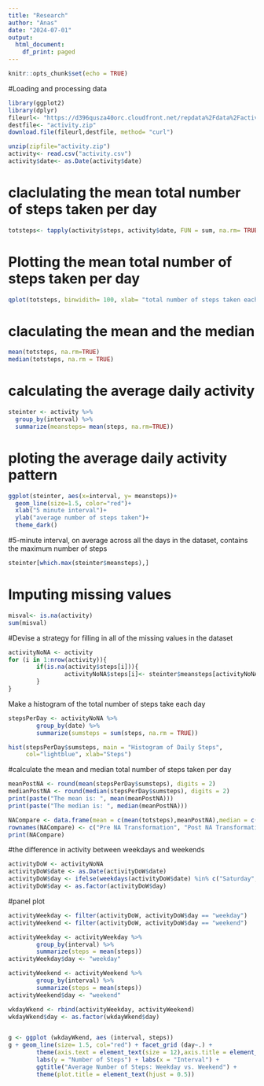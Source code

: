 ```yaml
---
title: "Research"
author: "Anas"
date: "2024-07-01"
output:
  html_document:
    df_print: paged
---
```


```r
knitr::opts_chunk$set(echo = TRUE)
```

#Loading and processing data
```r

library(ggplot2)
library(dplyr)
fileurl<- "https://d396qusza40orc.cloudfront.net/repdata%2Fdata%2Factivity.zip"
destfile<- "activity.zip"
download.file(fileurl,destfile, method= "curl")

unzip(zipfile="activity.zip")
activity<- read.csv("activity.csv")
activity$date<- as.Date(activity$date)
```

# claclulating the mean total number of steps taken per day
```r
totsteps<- tapply(activity$steps, activity$date, FUN = sum, na.rm= TRUE)
```

# Plotting the mean total number of steps taken per day
```r
qplot(totsteps, binwidith= 100, xlab= "total number of steps taken each day", ylab= "Frequency")
```

# claculating the mean and the median
```r
mean(totsteps, na.rm=TRUE)
median(totsteps, na.rm = TRUE)
```

# calculating the average daily activity
```r
steinter <- activity %>%
  group_by(interval) %>% 
  summarize(meansteps= mean(steps, na.rm=TRUE))
```

# ploting the average daily activity pattern
```r
ggplot(steinter, aes(x=interval, y= meansteps))+
  geom_line(size=1.5, color="red")+
  xlab("5 minute interval")+
  ylab("average number of steps taken")+
  theme_dark()
```
#5-minute interval, on average across all the days in the dataset, contains the maximum number of steps
```r
steinter[which.max(steinter$meansteps),]
```
# Imputing missing values
```r
misval<- is.na(activity)
sum(misval)
```

#Devise a strategy for filling in all of the missing values in the dataset
```r
activityNoNA <- activity  
for (i in 1:nrow(activity)){
        if(is.na(activity$steps[i])){
                activityNoNA$steps[i]<- steinter$meansteps[activityNoNA$interval[i] == steinter$interval]
        }
}

```
Make a histogram of the total number of steps take each day
```r
stepsPerDay <- activityNoNA %>%
        group_by(date) %>%
        summarize(sumsteps = sum(steps, na.rm = TRUE)) 

hist(stepsPerDay$sumsteps, main = "Histogram of Daily Steps", 
     col="lightblue", xlab="Steps")
```
#calculate the mean and median total number of steps taken per day
```r
meanPostNA <- round(mean(stepsPerDay$sumsteps), digits = 2)
medianPostNA <- round(median(stepsPerDay$sumsteps), digits = 2)
print(paste("The mean is: ", mean(meanPostNA)))
print(paste("The median is: ", median(meanPostNA)))
```

```r
NACompare <- data.frame(mean = c(mean(totsteps),meanPostNA),median = c(median(totsteps),medianPostNA))
rownames(NACompare) <- c("Pre NA Transformation", "Post NA Transformation")
print(NACompare)
```

#the difference in activity between weekdays and weekends
```r
activityDoW <- activityNoNA
activityDoW$date <- as.Date(activityDoW$date)
activityDoW$day <- ifelse(weekdays(activityDoW$date) %in% c("Saturday", "Sunday"), "weekend", "weekday")
activityDoW$day <- as.factor(activityDoW$day)
```

#panel plot
```r
activityWeekday <- filter(activityDoW, activityDoW$day == "weekday")
activityWeekend <- filter(activityDoW, activityDoW$day == "weekend")

activityWeekday <- activityWeekday %>%
        group_by(interval) %>%
        summarize(steps = mean(steps)) 
activityWeekday$day <- "weekday"

activityWeekend <- activityWeekend %>%
        group_by(interval) %>%
        summarize(steps = mean(steps)) 
activityWeekend$day <- "weekend"

wkdayWkend <- rbind(activityWeekday, activityWeekend)
wkdayWkend$day <- as.factor(wkdayWkend$day)


g <- ggplot (wkdayWkend, aes (interval, steps))
g + geom_line(size= 1.5, col="red") + facet_grid (day~.) + 
        theme(axis.text = element_text(size = 12),axis.title = element_text(size = 14)) + 
        labs(y = "Number of Steps") + labs(x = "Interval") + 
        ggtitle("Average Number of Steps: Weekday vs. Weekend") + 
        theme(plot.title = element_text(hjust = 0.5))
```
